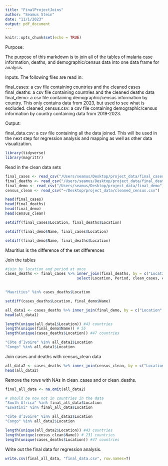 ```yaml
---
title: "FinalProjectJoins"
author: "Seamus Stein"
date: "11/1/2023"
output: pdf_document
---
```


```r
knitr::opts_chunk$set(echo = TRUE)
```

Purpose: 

The purpose of this markdown is to join all of the tables of malaria case information, deaths, and demographic/census data into one data frame for analysis.

Inputs. The following files are read in:

final_cases: a csv file containing countries and the cleaned cases 
final_deaths: a csv file containing countries and the cleaned deaths data
final_demo: a csv file containing demographic/census information by country. This only contains data from 2023, but used to see what is excluded. 
cleaned_census.csv: a csv file containing demographic/census information by country containing data from 2019-2023.

Output:

final_data.csv: a csv file containing all the data joined. This will be used in the next step for regression analysis and mapping as well as other data visualization. 

```r
library(tidyverse)
library(magrittr)
```

Read in the clean data sets
```r
final_cases <- read_csv("/Users/seamus/Desktop/project_data/final_cases")
final_deaths <- read_csv("/Users/seamus/Desktop/project_data/final_deaths")
final_demo <- read_csv("/Users/seamus/Desktop/project_data/final_demo")
census_clean <- read_csv("~/Desktop/project_data/cleaned_census.csv")
```


```r
head(final_cases)
head(final_deaths)
head(final_demo)
head(census_clean)
```

```r
setdiff(final_cases$Location, final_deaths$Location)
```

```r
setdiff(final_demo$Name, final_cases$Location)
```

```r
setdiff(final_demo$Name, final_deaths$Location)
```

Mauritius is the difference of the set differences

Join the tables
```r
#join by location and period at once 
cases_deaths <- final_cases %>% inner_join(final_deaths, by = c("Location" = "Location", "Period" = "Period")) %>% 
                                select(Location, Period, clean_cases, clean_deaths)
      
```

```r
"Mauritius" %in% cases_deaths$Location
```
```r
setdiff(cases_deaths$Location, final_demo$Name)
```



```r
all_data1 <- cases_deaths %>% inner_join(final_demo, by = c("Location" = "Name")) %>% select(-c("...1"))
head(all_data1)
```
```r
length(unique(all_data1$Location)) #43 countries
length(unique(final_demo$Name)) # 55
length(unique(cases_deaths$Location)) #47 countries
```
```r
"Côte d’Ivoire" %in% all_data1$Location
"Congo" %in% all_data1$Location
```


Join cases and deaths  with census_clean data
```r
all_data2 <- cases_deaths %>% inner_join(census_clean, by = c("Location" = "Name", "Period" = "Year"))
head(all_data2)
```


Remove the rows with NAs in clean_cases and or clean_deaths. 


```r
final_all_data <- na.omit(all_data2)

# should be now not in countries in the data 
"South Africa" %in% final_all_data$Location
"Eswatini" %in% final_all_data$Location
```

```r
"Côte d’Ivoire" %in% all_data2$Location
"Congo" %in% all_data2$Location
```
```r
length(unique(all_data2$Location)) #43 countries
length(unique(census_clean$Name)) # 231 countries
length(unique(cases_deaths$Location)) #47 countries
```

Write out the final data for regression analysis. 
```r
write.csv(final_all_data, "final_data.csv", row.names=T)
```

